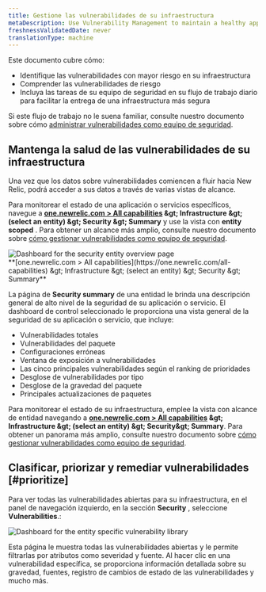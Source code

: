```yaml
---
title: Gestione las vulnerabilidades de su infraestructura
metaDescription: Use Vulnerability Management to maintain a healthy application and remediate vulnerabilities as a developer.
freshnessValidatedDate: never
translationType: machine
---
```


Este documento cubre cómo:

* Identifique las vulnerabilidades con mayor riesgo en su infraestructura
* Comprender las vulnerabilidades de riesgo
* Incluya las tareas de su equipo de seguridad en su flujo de trabajo diario para facilitar la entrega de una infraestructura más segura

Si este flujo de trabajo no le suena familiar, consulte nuestro documento sobre cómo [administrar vulnerabilidades como equipo de seguridad](/docs/vulnerability-management/security-workflow).

## Mantenga la salud de las vulnerabilidades de su infraestructura

Una vez que los datos sobre vulnerabilidades comiencen a fluir hacia New Relic, podrá acceder a sus datos a través de varias vistas de alcance.

Para monitorear el estado de una aplicación o servicios específicos, navegue a <DNT>**[one.newrelic.com &gt; All capabilities](https://one.newrelic.com/all-capabilities) &amp;gt; Infrastructure &amp;gt; (select an entity) &amp;gt; Security &amp;gt; Summary**</DNT> y use la vista con **entity scoped** . Para obtener un alcance más amplio, consulte nuestro documento sobre [cómo gestionar vulnerabilidades como equipo de seguridad](/docs/vulnerability-management/security-workflow).

<img title="Entity overview" alt="Dashboard for the security entity overview page" src="/images/security_infra_entity_overview.webp" />

<figcaption>
  <DNT>
    **[one.newrelic.com &gt; All capabilities](https://one.newrelic.com/all-capabilities) &amp;gt; Infrastructure &amp;gt; (select an entity) &amp;gt; Security &amp;gt; Summary**
  </DNT>
</figcaption>

La página de **Security summary** de una entidad le brinda una descripción general de alto nivel de la seguridad de su aplicación o servicio. El dashboard de control seleccionado le proporciona una vista general de la seguridad de su aplicación o servicio, que incluye:

* Vulnerabilidades totales
* Vulnerabilidades del paquete
* Configuraciones erróneas
* Ventana de exposición a vulnerabilidades
* Las cinco principales vulnerabilidades según el ranking de prioridades
* Desglose de vulnerabilidades por tipo
* Desglose de la gravedad del paquete
* Principales actualizaciones de paquetes

Para monitorear el estado de su infraestructura, emplee la vista con alcance de entidad navegando a <DNT>**[one.newrelic.com &gt; All capabilities](https://one.newrelic.com/all-capabilities) &amp;gt; Infrastructure &amp;gt; (select an entity) &amp;gt; Security&amp;gt; Summary**</DNT>. Para obtener un panorama más amplio, consulte nuestro documento sobre [cómo gestionar vulnerabilidades como equipo de seguridad](/docs/vulnerability-management/security-workflow).

## Clasificar, priorizar y remediar vulnerabilidades [#prioritize]

Para ver todas las vulnerabilidades abiertas para su infraestructura, en el panel de navegación izquierdo, en la sección **Security** , seleccione <DNT>**Vulnerabilities**</DNT>.:

<img title="Vulnerability library" alt="Dashboard for the entity specific vulnerability library" src="/images/infra_vulnLibrary.webp" />

Esta página le muestra todas las vulnerabilidades abiertas y le permite filtrarlas por atributos como severidad y fuente. Al hacer clic en una vulnerabilidad específica, se proporciona información detallada sobre su gravedad, fuentes, registro de cambios de estado de las vulnerabilidades y mucho más.